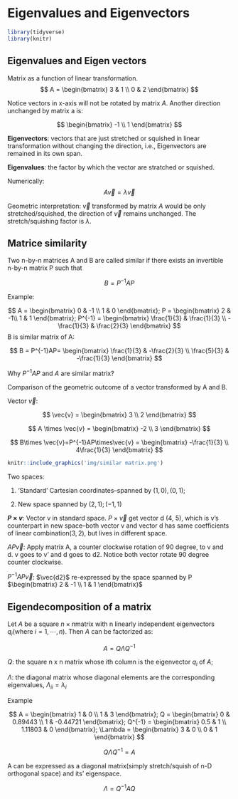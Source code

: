 # Eigenvalues and Eigenvectors

```r
library(tidyverse)
library(knitr)
```


## Eigenvalues and Eigen vectors

Matrix as a function of linear transformation. 
$$
A = 
\begin{bmatrix}
3 & 1 \\
0 & 2
\end{bmatrix}
$$

Notice vectors in x-axis will not be rotated by matrix $A$. Another direction unchanged by matrix a is: 

$$
\begin{bmatrix}
-1 \\
1
\end{bmatrix}
$$

**Eigenvectors**: vectors that are just stretched or squished in linear transformation without changing the direction, i.e., Eigenvectors are remained in its own span.  

**Eigenvalues**: the factor by which the vector are stratched or squished. 

Numerically: 
$$
A\vec{v} = \lambda\vec{v}
$$

Geometric interpretation: $\vec{v}$ transformed by matrix $A$ would be only stretched/squished, the direction of $\vec{v}$ remains unchanged. The stretch/squishing factor is $\lambda$. 

## Matrice similarity

Two n-by-n matrices A and B are called similar if there exists an invertible n-by-n matrix P such that 

$$
B = P^{-1}AP
$$

Example: 

$$
A = \begin{bmatrix}
0 & -1 \\
1 & 0
\end{bmatrix};
P = \begin{bmatrix}
2 & -1\\
1 & 1
\end{bmatrix};
P^{-1} = 
\begin{bmatrix}
\frac{1}{3} &  \frac{1}{3} \\
-\frac{1}{3} & \frac{2}{3}
\end{bmatrix}
$$
B is similar matrix of A: 

$$
B = P^{-1}AP=
\begin{bmatrix}
\frac{1}{3} & -\frac{2}{3} \\
\frac{5}{3} & -\frac{1}{3}
\end{bmatrix}
$$

Why $P^{-1}AP$ and $A$ are similar matrix? 

Comparison of the geometric outcome of a vector transformed by A and B. 

Vector $\vec{v}$: 

$$
\vec{v} = \begin{bmatrix}
3 \\
2
\end{bmatrix}
$$

$$
A \times \vec{v} = 
\begin{bmatrix}
-2 \\
3
\end{bmatrix}
$$

$$
B\times \vec{v}=P^{-1}AP\times\vec{v} = 
\begin{bmatrix}
-\frac{1}{3} \\
4\frac{1}{3}
\end{bmatrix}
$$

```r
knitr::include_graphics('img/similar matrix.png')
```

Two spaces: 

1. 'Standard' Cartesian coordinates--spanned by $(1, 0), (0, 1)$; 

2. New space spanned by $(2, 1); (-1, 1)$


**$P \times v$**: Vector v in standard space. $P\times\vec{v}$ get vector d (4, 5), which is v's counterpart in new space--both vector v and vector d has same coefficients of linear combination$(3, 2)$, but lives in different space. 

$AP\vec{v}$: Apply matrix A, a counter clockwise rotation of 90 degree, to v and d. v goes to v' and d goes to d2. Notice both vector rotate 90 degree counter clockwise.

$P^{-1}AP\vec{v}$: $\vec{d2}$ re-expressed by the space spanned by P
$\begin{bmatrix}
2 & -1 \\
1 & 1
\end{bmatrix}$


## Eigendecomposition of a matrix

Let ${A}$ be a square $n \times n$matrix with n linearly independent eigenvectors $q_{i}$(where $i = 1, \cdots, n$). Then $A$ can be factorized as: 

$$
A = Q\Lambda Q^{-1}
$$

$Q$: the square n x n matrix whose ith column is the eigenvector $q_{i}$ of $A$; 

$\Lambda$: the diagonal matrix whose diagonal elements are the corresponding eigenvalues, $\Lambda_{ii} = \lambda_{i}$

Example

$$
A = \begin{bmatrix}
1 & 0 \\ 
1 & 3
\end{bmatrix}; 
Q = \begin{bmatrix}
0 & 0.89443 \\
1 & -0.44721
\end{bmatrix}; 
Q^{-1} = \begin{bmatrix}
0.5 & 1 \\
1.11803 & 0
\end{bmatrix};
\Lambda = \begin{bmatrix}
3 & 0 \\
0 & 1
\end{bmatrix}
$$

$$
Q\Lambda Q^{-1} = A
$$

A can be expressed as a diagonal matrix(simply stretch/squish of n-D orthogonal space) and its' eigenspace. 

$$
\Lambda = Q^{-1}AQ
$$


